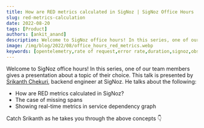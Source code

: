 ```yaml
---
title: How are RED metrics calculated in SigNoz | SigNoz Office Hours
slug: red-metrics-calculation
date: 2022-08-20
tags: [Product]
authors: [ankit_anand]
description: Welcome to SigNoz office hours! In this series, one of our team members gives a presentation about a topic of their choice. This talk is presented by Srikanth Chekuri, backend engineer at SigNoz. He talks about how RED metrics are calculated in SigNoz...
image: /img/blog/2022/08/office_hours_red_metrics.webp
keywords: [opentelemetry,rate of request,error rate,duration,signoz,observability]
---
```




<head>
  <link rel="canonical" href="https://signoz.io/blog/red-metrics-calculation/"/>
</head>

Welcome to SigNoz office hours! In this series, one of our team members gives a presentation about a topic of their choice. This talk is presented by [Srikanth Chekuri](https://github.com/srikanthccv), backend engineer at SigNoz. He talks about the following:

- How are RED metrics calculated in SigNoz?
- The case of missing spans
- Showing real-time metrics in service dependency graph



Catch Srikanth as he takes you through the above concepts 👇

<p>&nbsp;</p>

<YouTube id="60zQWbZQSTY" mute={false} />

<p>&nbsp;</p>
